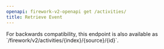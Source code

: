 ```yaml
---
openapi: firework-v2-openapi get /activities/
title: Retrieve Event
---
```


<Note>
For backwards compatibility, this endpoint is also available as `/firework/v2/activities/{index}/{source}/{id}`.
</Note>